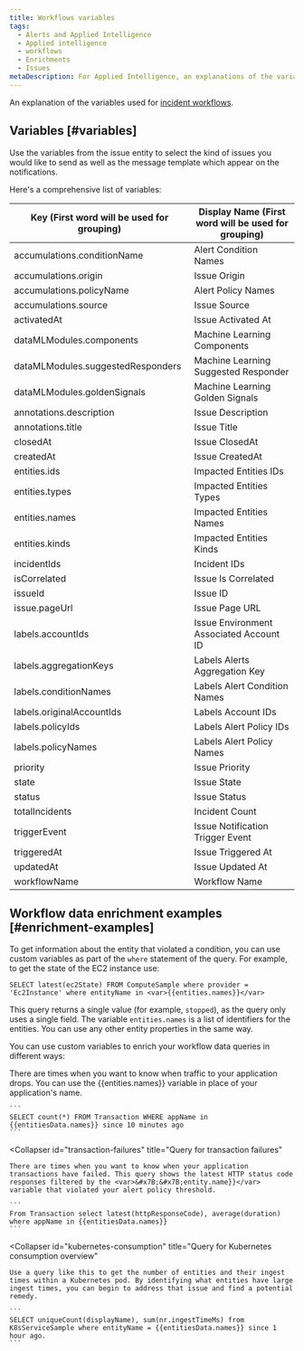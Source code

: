 ```yaml
---
title: Workflows variables
tags:
  - Alerts and Applied Intelligence
  - Applied intelligence
  - workflows
  - Enrichments
  - Issues
metaDescription: For Applied Intelligence, an explanations of the variables used for workflows. 
---
```


An explanation of the variables used for [incident workflows](/docs/alerts-applied-intelligence/applied-intelligence/incident-workflows/incident-workflows).

## Variables [#variables]

Use the variables from the issue entity to select the kind of issues you would like to send as well as the message template which appear on the notifications. 

Here's a comprehensive list of variables:

<table>
<thead>
<tr>
    <th style={{ width: "200px" }}>
    Key (First word will be used for grouping)
    </th>
    <th>
Display Name (First word will be used for grouping)
    </th>
</tr>
</thead>
<tbody>

<tr>
    <td>accumulations.conditionName</td>
    <td>Alert Condition Names</td>
</tr>
<tr>
    <td>accumulations.origin</td>
    <td>Issue Origin</td>
</tr>
<tr>
    <td>accumulations.policyName</td>
    <td>Alert Policy Names</td>
</tr>
<tr>
    <td>accumulations.source</td>
    <td>Issue Source</td>
</tr>

<tr>
    <td>activatedAt</td>
    <td>Issue Activated At</td>
</tr>

<tr>
    <td>dataMLModules.components</td>
    <td>Machine Learning Components</td>
</tr>

<tr>
    <td>dataMLModules.suggestedResponders</td>
    <td>Machine Learning Suggested Responder</td>
</tr>

<tr>
    <td>dataMLModules.goldenSignals</td>
    <td>Machine Learning Golden Signals</td>
</tr>

<tr>
    <td>annotations.description</td>
    <td>Issue Description</td>
</tr>

<tr>
    <td>annotations.title</td>
    <td>Issue Title</td>
</tr>

<tr>
    <td>closedAt</td>
    <td>Issue ClosedAt</td>
</tr>

<tr>
    <td>createdAt</td>
    <td>Issue CreatedAt</td>
</tr>

<tr>
    <td>entities.ids</td>
    <td>Impacted Entities IDs</td>
</tr>

<tr>
    <td>entities.types</td>
    <td>Impacted Entities Types</td>
</tr>

<tr>
    <td>entities.names</td>
    <td>Impacted Entities Names</td>
</tr>

<tr>
    <td>entities.kinds</td>
    <td>Impacted Entities Kinds</td>
</tr>

<tr>
    <td>incidentIds</td>
    <td>Incident IDs</td>
</tr>

<tr>
    <td>isCorrelated</td>
    <td>Issue Is Correlated</td>
</tr>

<tr>
    <td>issueId</td>
    <td>Issue ID</td>
</tr>
  
<tr>
    <td>issue.pageUrl</td>
    <td>Issue Page URL</td>
</tr>

<tr>
    <td>labels.accountIds</td>
    <td>Issue Environment Associated Account ID</td>
</tr>

<tr>
    <td>labels.aggregationKeys</td>
    <td>Labels Alerts Aggregation Key</td>
</tr>

<tr>
    <td>labels.conditionNames</td>
    <td>Labels Alert Condition Names</td>
</tr>

<tr>
    <td>labels.originalAccountIds</td>
    <td>Labels Account IDs</td>
</tr>

<tr>
    <td>labels.policyIds</td>
    <td>Labels Alert Policy IDs</td>
</tr>

<tr>
    <td>labels.policyNames</td>
    <td>Labels Alert Policy Names</td>
</tr>

<tr>
    <td>priority</td>
    <td>Issue Priority</td>
</tr>

<tr>
    <td>state</td>
    <td>Issue State</td>
</tr>

<tr>
    <td>status</td>
    <td>Issue Status</td>
</tr>

<tr>
    <td>totalIncidents</td>
    <td>Incident Count</td>
</tr>

<tr>
    <td>triggerEvent</td>
    <td>Issue Notification Trigger Event</td>
</tr>

<tr>
    <td>triggeredAt</td>
    <td>Issue Triggered At</td>
</tr>

<tr>
    <td>updatedAt</td>
    <td>Issue Updated At</td>
</tr>

<tr>
    <td>workflowName</td>
    <td>Workflow Name</td>
</tr>

</tbody>
</table>

## Workflow data enrichment examples [#enrichment-examples]

To get information about the entity that violated a condition, you can use custom variables as part of the `where` statement of the query. For example, to get the state of the EC2 instance use:

```
SELECT latest(ec2State) FROM ComputeSample where provider = 'Ec2Instance' where entityName in <var>{{entities.names}}</var>
```

This query returns a single value (for example, `stopped`), as the query only uses a single field. The variable `entities.names` is a list of identifiers for the entities. You can use any other entity properties in the same way.


You can use custom variables to enrich your workflow data queries in different ways:

<CollapserGroup>
  <Collapser
    id="application-drop"
    title="Query for when application traffic drops"
  >
    There are times when you want to know when traffic to your application drops. You can use the &#x7B;&#x7B;entities.names}} variable in place of your application's name.

    ```
    SELECT count(*) FROM Transaction WHERE appName in {{entitiesData.names}} since 10 minutes ago
    ```
  </Collapser>

  <Collapser
    id="transaction-failures"
    title="Query for transaction failures"
  >
    There are times when you want to know when your application transactions have failed. This query shows the latest HTTP status code responses filtered by the <var>&#x7B;&#x7B;entity.name}}</var> variable that violated your alert policy threshold.

    ```
    From Transaction select latest(httpResponseCode), average(duration) where appName in {{entitiesData.names}}
    ```
  </Collapser>

  <Collapser
    id="kubernetes-consumption"
    title="Query for Kubernetes consumption overview"
  >
    Use a query like this to get the number of entities and their ingest times within a Kubernetes pod. By identifying what entities have large ingest times, you can begin to address that issue and find a potential remedy.

    ```
    SELECT uniqueCount(displayName), sum(nr.ingestTimeMs) from K8sServiceSample where entityName = {{entitiesData.names}} since 1 hour ago.
    ```
  </Collapser>
</CollapserGroup>
